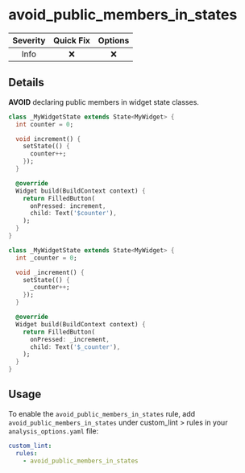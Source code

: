 # avoid_public_members_in_states

| Severity | Quick Fix | Options |
|:--------:|:---------:|:-------:|
|   Info   |    ❌     |   ❌    |

## Details

**AVOID** declaring public members in widget state classes.

```dart title="Bad"
class _MyWidgetState extends State<MyWidget> {
  int counter = 0;

  void increment() {
    setState(() {
      counter++;
    });
  }

  @override
  Widget build(BuildContext context) {
    return FilledButton(
      onPressed: increment,
      child: Text('$counter'),
    );
  }
}
```

```dart title="Good"
class _MyWidgetState extends State<MyWidget> {
  int _counter = 0;

  void _increment() {
    setState(() {
      _counter++;
    });
  }

  @override
  Widget build(BuildContext context) {
    return FilledButton(
      onPressed: _increment,
      child: Text('$_counter'),
    );
  }
}
```

## Usage

To enable the `avoid_public_members_in_states` rule, add `avoid_public_members_in_states` under custom_lint > rules in your `analysis_options.yaml` file:

```yaml
custom_lint:
  rules:
    - avoid_public_members_in_states
```

